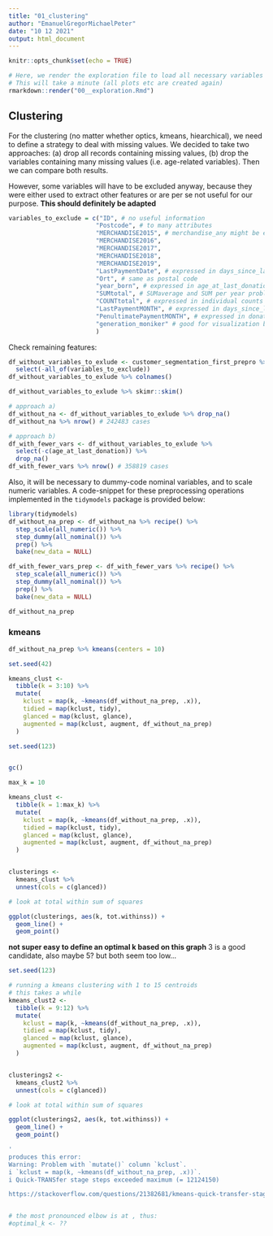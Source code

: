 ```yaml
---
title: "01_clustering"
author: "EmanuelGregorMichaelPeter"
date: "10 12 2021"
output: html_document
---
```


```r
knitr::opts_chunk$set(echo = TRUE)
```


```r
# Here, we render the exploration file to load all necessary variables into our environment
# This will take a minute (all plots etc are created again)
rmarkdown::render("00__exploration.Rmd")
```

## Clustering

For the clustering (no matter whether optics, kmeans, hiearchical), we need to define a strategy to deal with missing values. We decided to take two approaches: (a) drop all records containing missing values, (b) drop the variables containing many missing values (i.e. age-related variables). Then we can compare both results.

However, some variables will have to be excluded anyway, because they were either used to extract other features or are per se not useful for our purpose. **This should definitely be adapted**
```r
variables_to_exclude = c("ID", # no useful information
                        "Postcode", # to many attributes 
                        "MERCHANDISE2015", # merchandise_any might be enough because it is a rare category anyway
                        "MERCHANDISE2016",
                        "MERCHANDISE2017",
                        "MERCHANDISE2018",
                        "MERCHANDISE2019",
                        "LastPaymentDate", # expressed in days_since_last_payment
                        "Ort", # same as postal code
                        "year_born", # expressed in age_at_last_donation
                        "SUMtotal", # SUMaverage and SUM per year problably enough
                        "COUNTtotal", # expressed in individual counts
                        "LastPaymentMONTH", # expressed in days_since_last_payment
                        "PenultimatePaymentMONTH", # expressed in donation_interval
                        "generation_moniker" # good for visualization but better expressed maybe in age_at_last_donation
                        )
```

Check remaining features: 
```r
df_without_variables_to_exlude <- customer_segmentation_first_prepro %>%
  select(-all_of(variables_to_exclude))
df_without_variables_to_exlude %>% colnames()
```

```r
df_without_variables_to_exlude %>% skimr::skim()
```



```r
# approach a)
df_without_na <- df_without_variables_to_exlude %>% drop_na()
df_without_na %>% nrow() # 242483 cases

# approach b)
df_with_fewer_vars <- df_without_variables_to_exlude %>% 
  select(-c(age_at_last_donation)) %>% 
  drop_na()
df_with_fewer_vars %>% nrow() # 358819 cases
```

Also, it will be necessary to dummy-code nominal variables, and to scale numeric variables. A code-snippet for these preprocessing operations implemented in the `tidymodels` package is provided below:

```r
library(tidymodels)
df_without_na_prep <- df_without_na %>% recipe() %>% 
  step_scale(all_numeric()) %>%
  step_dummy(all_nominal()) %>%
  prep() %>% 
  bake(new_data = NULL)

df_with_fewer_vars_prep <- df_with_fewer_vars %>% recipe() %>% 
  step_scale(all_numeric()) %>%  
  step_dummy(all_nominal()) %>%
  prep() %>% 
  bake(new_data = NULL)

```

```r
df_without_na_prep
```


### kmeans
```r
df_without_na_prep %>% kmeans(centers = 10)
```


```r
set.seed(42)

kmeans_clust <- 
  tibble(k = 3:10) %>%
  mutate(
    kclust = map(k, ~kmeans(df_without_na_prep, .x)),
    tidied = map(kclust, tidy),
    glanced = map(kclust, glance),
    augmented = map(kclust, augment, df_without_na_prep)
  )


```


```r
set.seed(123)


gc()

max_k = 10

kmeans_clust <- 
  tibble(k = 1:max_k) %>%
  mutate(
    kclust = map(k, ~kmeans(df_without_na_prep, .x)),
    tidied = map(kclust, tidy),
    glanced = map(kclust, glance),
    augmented = map(kclust, augment, df_without_na_prep)
  )


clusterings <- 
  kmeans_clust %>%
  unnest(cols = c(glanced))

# look at total within sum of squares 

ggplot(clusterings, aes(k, tot.withinss)) +
  geom_line() +
  geom_point()

```
**not super easy to define an optimal k based on this graph** 
3 is a good candidate, also maybe 5? but both seem too low...


```r
set.seed(123)

# running a kmeans clustering with 1 to 15 centroids
# this takes a while
kmeans_clust2 <- 
  tibble(k = 9:12) %>%
  mutate(
    kclust = map(k, ~kmeans(df_without_na_prep, .x)),
    tidied = map(kclust, tidy),
    glanced = map(kclust, glance),
    augmented = map(kclust, augment, df_without_na_prep)
  )


clusterings2 <- 
  kmeans_clust2 %>%
  unnest(cols = c(glanced))

# look at total within sum of squares 

ggplot(clusterings2, aes(k, tot.withinss)) +
  geom_line() +
  geom_point()

'
produces this error:
Warning: Problem with `mutate()` column `kclust`.
i `kclust = map(k, ~kmeans(df_without_na_prep, .x))`.
i Quick-TRANSfer stage steps exceeded maximum (= 12124150)

https://stackoverflow.com/questions/21382681/kmeans-quick-transfer-stage-steps-exceeded-maximum'



```



```r
# the most pronounced elbow is at , thus:
#optimal_k <- ??
```















